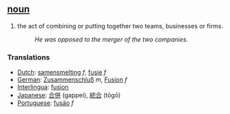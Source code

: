 == [[noun]] ==
#the act of combining or putting together two teams, businesses or firms.
#:''He was opposed to the merger of the two companies''.
===Translations===
*[[Dutch]]: [[samensmelting]] ''f'', [[fusie]] ''f''
*[[German]]: [[Zusammenschluß]] ''m'', [[Fusion]] ''f''
*[[Interlingua]]: [[fusion]]
*[[Japanese]]: [[合併]] (gappei), [[統合]] (tōgō)
*[[Portuguese]]: [[fusão]] ''f''